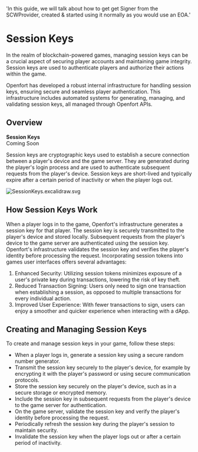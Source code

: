   'In this guide, we will talk about how to get get Signer from the SCWProvider, created & started using it normally as you would use an EOA.'

# Session Keys
In the realm of blockchain-powered games, managing session keys can be a crucial aspect of securing player accounts and maintaining game integrity. Session keys are used to authenticate players and authorize their actions within the game.

Openfort has developed a robust internal infrastructure for handling session keys, ensuring secure and seamless player authentication. This infrastructure includes automated systems for generating, managing, and validating session keys, all managed through Openfort APIs.

## Overview

<Note>
  <strong>Session Keys </strong>
  <br /> Coming Soon
</Note>

Session keys are cryptographic keys used to establish a secure connection between a player's device and the game server. They are generated during the player's login process and are used to authenticate subsequent requests from the player's device. Session keys are short-lived and typically expire after a certain period of inactivity or when the player logs out.

![SessionKeys.excalidraw.svg](https://blog-cms.openfort.xyz/uploads/Session_Keys_excalidraw_3f37ce39f1.svg)

## How Session Keys Work
When a player logs in to the game, Openfort's infrastructure generates a session key for that player. The session key is securely transmitted to the player's device and stored locally. Subsequent requests from the player's device to the game server are authenticated using the session key. Openfort's infrastructure validates the session key and verifies the player's identity before processing the request. Incorporating session tokens into games user interfaces offers several advantages:
1. Enhanced Security: Utilizing session tokens minimizes exposure of a user's private key during transactions, lowering the risk of key theft.
2. Reduced Transaction Signing: Users only need to sign one transaction when establishing a session, as opposed to multiple transactions for every individual action.
3. Improved User Experience: With fewer transactions to sign, users can enjoy a smoother and quicker experience when interacting with a dApp.

## Creating and Managing Session Keys
To create and manage session keys in your game, follow these steps:

- When a player logs in, generate a session key using a secure random number generator.
- Transmit the session key securely to the player's device, for example by encrypting it with the player's password or using secure communication protocols.
- Store the session key securely on the player's device, such as in a secure storage or encrypted memory.
- Include the session key in subsequent requests from the player's device to the game server for authentication.
- On the game server, validate the session key and verify the player's identity before processing the request.
- Periodically refresh the session key during the player's session to maintain security.
- Invalidate the session key when the player logs out or after a certain period of inactivity.
